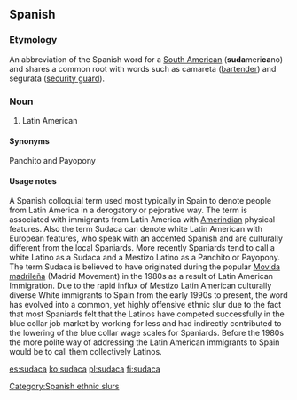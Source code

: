 ==Spanish==
{{rfc|Definition should probably be split into Definition and Usage notes. Etymology too long? (Severely) Biased definition?}}

===Etymology===
An abbreviation of the Spanish word for a [[South American]] ('''suda'''meri'''ca'''no) and shares a common root with words such as camareta ([[bartender]]) and segurata ([[security guard]]).

===Noun===
{{es-noun|mf}}

# {{context|offensive|derogatory|vulgar|slang|lang=es}} Latin American
====Synonyms==== 
Panchito and Payopony

====Usage notes====
A Spanish colloquial term used most typically in Spain to denote people from Latin America in a derogatory or pejorative way. The term is associated with immigrants from Latin America with [[Amerindian]] physical features. Also the term Sudaca can denote white Latin American with European features, who speak with an accented Spanish and are culturally different from the local Spaniards. More recently Spaniards tend to call a white Latino as a Sudaca and a Mestizo Latino as a Panchito or Payopony. The term Sudaca is believed to have originated during the popular [[Movida madrileña]] (Madrid Movement) in the 1980s as a result of Latin American Immigration. Due to the rapid influx of Mestizo Latin American culturally diverse White immigrants to Spain from the early 1990s to present, the word has evolved into a common, yet highly offensive ethnic slur due to the fact that most Spaniards felt that the Latinos have competed successfully in the blue collar job market by working for less and had indirectly contributed to the lowering of the blue collar wage scales for Spaniards. Before the 1980s the more polite way of addressing the Latin American immigrants to Spain would be to call them collectively Latinos.

[[Category:Spanish ethnic slurs]]

[[es:sudaca]]
[[ko:sudaca]]
[[pl:sudaca]]
[[fi:sudaca]]